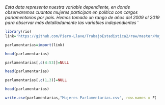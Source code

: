 *Esta data representa nuestra variable dependiente, en donde observaremos cuantas mujeres participan en política con cargos parlamentarios por país. Hemos tomado un rango de años del 2009 al 2019 para observar más detalladamente las variables independientes¨*

```r
library(rio)
link='https://github.com/Piero-Llave/TrabajoEstadistica2/raw/master/Mujeres%20pol%C3%ADticas%20en%20el%20parlamento.xls'

parlamentarias=import(link)

head(parlamentarias)
```

```r
parlamentarias[,c(4:53)]=NULL
```

```r
head(parlamentarias)
```

```r
parlamentarias[,c(1,3)]=NULL
```

```r
head(parlamentarias)
```

```r
write.csv(parlamentarias,"Mujeres Parlamentarias.csv", row.names = F)
```


